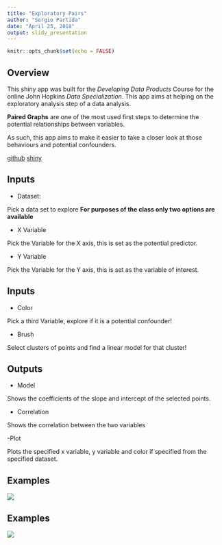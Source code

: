 ```yaml
---
title: "Exploratory Pairs"
author: "Sergio Partida"
date: "April 25, 2018"
output: slidy_presentation
---
```


<!-- Limit image width and height -->
<style type='text/css'>
img {
    max-height: 560px;
    max-width: 964px;
}
</style>

<!-- Center image on slide -->
<script src="http://ajax.aspnetcdn.com/ajax/jQuery/jquery-1.7.min.js"></script>
<script type='text/javascript'>
$(function() {
    $("p:has(img)").addClass('centered');
});
</script>

```r
knitr::opts_chunk$set(echo = FALSE)
```

## Overview
This shiny app was built for the *Developing Data Products* Course for the online John Hopkins *Data Specialization*.
This app aims at helping on the exploratory analysis step of a data analysis. 


**Paired Graphs** are one of the most used first steps to determine the potential relationships between variables.


As such, this app aims to make it easier to take a closer look at those behaviours and potential confounders.

[github](https://github.com/SergioAPH/ExploratoryPairsJH)
[shiny](https://sergioaph.shinyapps.io/Project/)

## Inputs

- Dataset:

Pick a data set to explore **For purposes of the class only two options are available** 

- X Variable

Pick the Variable for the X axis, this is set as the potential predictor.

- Y Variable

Pick the Variable for the Y axis, this is set as the variable of interest.


## Inputs


- Color

Pick a third Variable, explore if it is a potential confounder!

- Brush

Select clusters of points and find a linear model for that cluster!

## Outputs

- Model

Shows the coefficients of the slope and intercept of the selected points.

- Correlation

Shows the correlation between the two variables

-Plot 

Plots the specified x variable, y variable and color if specified from the specified dataset.



## Examples
    
![](figures/fig1.png)

## Examples

![](figures/fig2.png)

